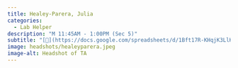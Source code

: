 ```yaml
---
title: Healey-Parera, Julia
categories: 
  - Lab Helper
description: "M 11:45AM - 1:00PM (Sec 5)"
subtitle: "[🔗](https://docs.google.com/spreadsheets/d/1Bft17R-KHqjK3LlK8aRUEQCGmtnFaH0BgVX830SysOE/edit?usp=sharing)"
image: headshots/healeyparera.jpeg
image-alt: Headshot of TA
---
```

